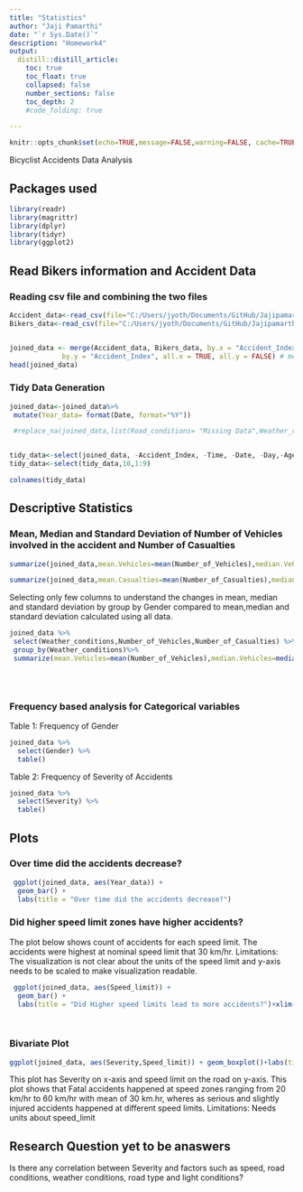 ```yaml
---
title: "Statistics"
author: "Jaji Pamarthi"
date: "`r Sys.Date()`"
description: "Homework4"
output:
  distill::distill_article:
    toc: true
    toc_float: true
    collapsed: false
    number_sections: false
    toc_depth: 2
    #code_folding: true

---
```



```r
knitr::opts_chunk$set(echo=TRUE,message=FALSE,warning=FALSE, cache=TRUE)
```

Bicyclist Accidents Data Analysis

## Packages used

```r
library(readr)
library(magrittr)
library(dplyr)
library(tidyr)
library(ggplot2)
```

## Read Bikers information and Accident Data  

### Reading csv file and combining the two files

```r
Accident_data<-read_csv(file="C:/Users/jyoth/Documents/GitHub/Jajipamarthi/Data/Accidents.csv")
Bikers_data<-read_csv(file="C:/Users/jyoth/Documents/GitHub/Jajipamarthi/Data/Bikers.csv")


joined_data <- merge(Accident_data, Bikers_data, by.x = "Accident_Index", 
             by.y = "Accident_Index", all.x = TRUE, all.y = FALSE) # merging two csv files
head(joined_data)
```
### Tidy Data Generation
```r
joined_data<-joined_data%>%
 mutate(Year_data= format(Date, format="%Y"))

 #replace_na(joined_data,list(Road_conditions= "Missing Data",Weather_conditions="Missing Data"))


tidy_data<-select(joined_data, -Accident_Index, -Time, -Date, -Day,-Age_Grp)
tidy_data<-select(tidy_data,10,1:9)

colnames(tidy_data)

```


## Descriptive Statistics
### Mean, Median and Standard Deviation of Number of Vehicles involved in the accident and Number of Casualties
```r

summarize(joined_data,mean.Vehicles=mean(Number_of_Vehicles),median.Vehicles=median(Number_of_Vehicles),sd.Vehicles=sd(Number_of_Vehicles))

summarize(joined_data,mean.Casualties=mean(Number_of_Casualties),median.Casualties=median(Number_of_Casualties),sd.Casualties=sd(Number_of_Casualties))
```

Selecting only few columns to understand the changes in mean, median and standard deviation by group by Gender compared to mean,median and standard deviation calculated using all data.

```r

joined_data %>%
 select(Weather_conditions,Number_of_Vehicles,Number_of_Casualties) %>%
 group_by(Weather_conditions)%>%
 summarize(mean.Vehicles=mean(Number_of_Vehicles),median.Vehicles=median(Number_of_Vehicles),sd.Vehicles=sd(Number_of_Vehicles))

  
  

```
### Frequency based analysis for Categorical variables 

Table 1: Frequency of Gender

```r
joined_data %>%
  select(Gender) %>%
  table()
```
Table 2: Frequency of Severity of Accidents
```r
joined_data %>%
  select(Severity) %>%
  table()
```

## Plots


### Over time did the accidents decrease?


```r
 ggplot(joined_data, aes(Year_data)) + 
  geom_bar() + 
  labs(title = "Over time did the accidents decrease?")
```



### Did higher speed limit zones have higher accidents?
The plot below shows count of accidents for each speed limit. The accidents were highest at nominal speed limit that 30 km/hr. 
Limitations: The visualization is not clear about the units of the speed limit and y-axis needs to be scaled to make visualization readable. 

```r

 ggplot(joined_data, aes(Speed_limit)) + 
  geom_bar() + 
  labs(title = "Did Higher speed limits lead to more accidents?")+xlim(0,65)

  
```

### Bivariate Plot
```r
ggplot(joined_data, aes(Severity,Speed_limit)) + geom_boxplot()+labs(title = "Did Higher speed limits lead to severity in accidents?")+ylim(0,75)
```

This plot has Severity on x-axis and speed limit on the road on y-axis. This plot shows that Fatal accidents happened at speed zones ranging from 20 km/hr to 60 km/hr with mean of 30 km.hr, wheres as serious and slightly injured accidents happened at different speed limits. 
Limitations: Needs units about speed_limit 


##  Research Question yet to be anaswers


 Is there any correlation between Severity
and factors such as speed, road conditions, weather conditions, road type and light conditions?
